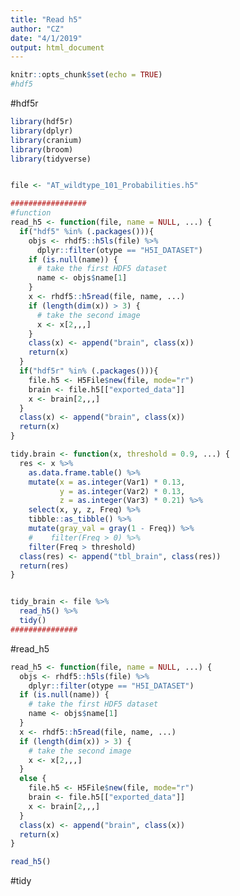 ```yaml
---
title: "Read h5"
author: "CZ"
date: "4/1/2019"
output: html_document
---
```


```r
knitr::opts_chunk$set(echo = TRUE)
#hdf5
```


#hdf5r
```r
library(hdf5r)
library(dplyr)
library(cranium)
library(broom)
library(tidyverse)


file <- "AT_wildtype_101_Probabilities.h5"

#################
#function
read_h5 <- function(file, name = NULL, ...) {
  if("hdf5" %in% (.packages())){
    objs <- rhdf5::h5ls(file) %>%
      dplyr::filter(otype == "H5I_DATASET")
    if (is.null(name)) {
      # take the first HDF5 dataset
      name <- objs$name[1]
    }
    x <- rhdf5::h5read(file, name, ...)
    if (length(dim(x)) > 3) {
      # take the second image
      x <- x[2,,,]
    }
    class(x) <- append("brain", class(x))
    return(x)
  }
  if("hdf5r" %in% (.packages())){
    file.h5 <- H5File$new(file, mode="r")
    brain <- file.h5[["exported_data"]]
    x <- brain[2,,,]
  }
  class(x) <- append("brain", class(x))
  return(x)
}

tidy.brain <- function(x, threshold = 0.9, ...) {
  res <- x %>%
    as.data.frame.table() %>%
    mutate(x = as.integer(Var1) * 0.13,
           y = as.integer(Var2) * 0.13,
           z = as.integer(Var3) * 0.21) %>%
    select(x, y, z, Freq) %>%
    tibble::as_tibble() %>%
    mutate(gray_val = gray(1 - Freq)) %>%
    #    filter(Freq > 0) %>%
    filter(Freq > threshold)
  class(res) <- append("tbl_brain", class(res))
  return(res)
}


tidy_brain <- file %>%
  read_h5() %>%
  tidy()
###############

```



#read_h5
```r
read_h5 <- function(file, name = NULL, ...) {
  objs <- rhdf5::h5ls(file) %>%
    dplyr::filter(otype == "H5I_DATASET")
  if (is.null(name)) {
    # take the first HDF5 dataset
    name <- objs$name[1]
  }
  x <- rhdf5::h5read(file, name, ...)
  if (length(dim(x)) > 3) {
    # take the second image
    x <- x[2,,,]
  }
  else {
    file.h5 <- H5File$new(file, mode="r")
    brain <- file.h5[["exported_data"]]
    x <- brain[2,,,]
  }
  class(x) <- append("brain", class(x))
  return(x)
}

read_h5()
```

#tidy
```r

```
